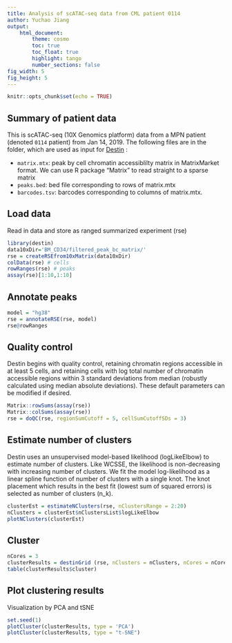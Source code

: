 ```yaml
---
title: Analysis of scATAC-seq data from CML patient 0114
author: Yuchao Jiang
output: 
    html_document:
        theme: cosmo 
        toc: true
        toc_float: true
        highlight: tango
        number_sections: false
fig_width: 5
fig_height: 5 
---
```


```r
knitr::opts_chunk$set(echo = TRUE)
```


## Summary of patient data

This is scATAC-seq (10X Genomics platform) data from a MPN patient 
(denoted `0114` patient) from Jan 14, 2019. The following files are in the folder, which are used as input for [Destin](https://github.com/urrutiag/destin) : 

- `matrix.mtx`: peak by cell chromatin accessiblilty matrix in MatrixMarket format. We can use R package “Matrix” to read straight to a sparse matrix
- `peaks.bed`:  bed file corresponding to rows of matrix.mtx
- `barcodes.tsv`: barcodes corresponding to columns of matrix.mtx.



## Load data
Read in data and store as ranged summarized experiment (rse)
```r
library(destin)
data10xDir='BM_CD34/filtered_peak_bc_matrix/'
rse = createRSEfrom10xMatrix(data10xDir)
colData(rse) # cells
rowRanges(rse) # peaks
assay(rse)[1:10,1:10]
```

## Annotate peaks
```r
model = "hg38"
rse = annotateRSE(rse, model)
rse@rowRanges
```

## Quality control

Destin begins with quality control, retaining chromatin regions accessible in at least 5 cells, and retaining cells with log total number of chromatin accessible regions within 3 standard deviations from median (robustly calculated using median absolute deviations). These default parameters can be modified if desired.

```r
Matrix::rowSums(assay(rse))
Matrix::colSums(assay(rse))
rse = doQC(rse, regionSumCutoff = 5, cellSumCutoffSDs = 3)
```

## Estimate number of clusters

Destin uses an unsupervised model-based likelihood (logLikeElbow) to estimate number of clusters. Like WCSSE, the likelihood is non-decreasing with increasing number of clusters. We fit the model log-likelihood as a linear spline function of number of clusters with a single knot. The knot placement which results in the best fit (lowest sum of squared errors) is selected as number of clusters (n_k).

```r
clusterEst = estimateNClusters(rse, nClustersRange = 2:20)
nClusters = clusterEst$nClustersList$logLikeElbow
plotNClusters(clusterEst)
```

## Cluster
```r
nCores = 3
clusterResults = destinGrid (rse, nClusters = nClusters, nCores = nCores)
table(clusterResults$cluster)
```

## Plot clustering results
Visualization by PCA and tSNE
```r
set.seed(1)
plotCluster(clusterResults, type = 'PCA')
plotCluster(clusterResults, type = "t-SNE")
```
